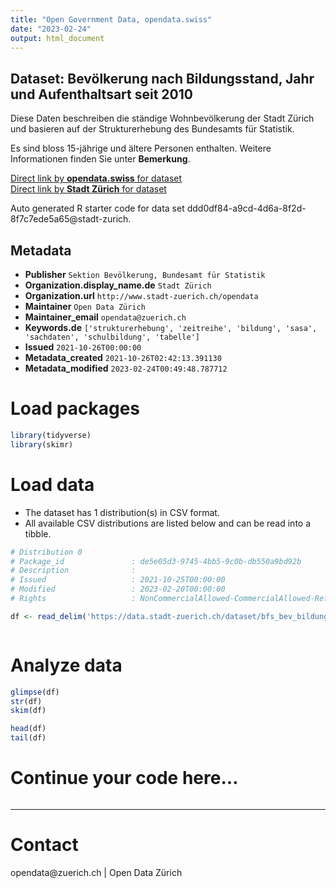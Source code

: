 ```yaml
---
title: "Open Government Data, opendata.swiss"
date: "2023-02-24"
output: html_document
---
```


## Dataset: Bevölkerung nach Bildungsstand, Jahr und Aufenthaltsart seit 2010

Diese Daten beschreiben die ständige Wohnbevölkerung der Stadt Zürich und basieren auf der Strukturerhebung des Bundesamts für Statistik.

Es sind bloss 15-jährige und ältere Personen enthalten. Weitere Informationen finden Sie unter **Bemerkung**.

[Direct link by **opendata.swiss** for dataset](https://opendata.swiss/de/dataset/bevolkerung-nach-bildungsstand-jahr-und-aufenthaltsart-seit-2010)<br>
[Direct link by **Stadt Zürich** for dataset](https://data.stadt-zuerich.ch/dataset/bfs_bev_bildungsstand_jahr_aufenthaltsart_od1007)

Auto generated R starter code for data set ddd0df84-a9cd-4d6a-8f2d-8f7c7ede5a65@stadt-zurich.

## Metadata

- **Publisher** `Sektion Bevölkerung, Bundesamt für Statistik`
- **Organization.display_name.de** `Stadt Zürich`
- **Organization.url** `http://www.stadt-zuerich.ch/opendata`
- **Maintainer** `Open Data Zürich`
- **Maintainer_email** `opendata@zuerich.ch`
- **Keywords.de** `['strukturerhebung', 'zeitreihe', 'bildung', 'sasa', 'sachdaten', 'schulbildung', 'tabelle']`
- **Issued** `2021-10-26T00:00:00`
- **Metadata_created** `2021-10-26T02:42:13.391130`
- **Metadata_modified** `2023-02-24T00:49:48.787712`


# Load packages

```r

library(tidyverse)
library(skimr)

```

# Load data

-   The dataset has 1 distribution(s) in CSV format.
-   All available CSV distributions are listed below and can be read into a tibble.

```r

# Distribution 0
# Package_id               : de5e05d3-9745-4bb5-9c0b-db550a9bd92b
# Description              : 
# Issued                   : 2021-10-25T00:00:00
# Modified                 : 2023-02-20T00:00:00
# Rights                   : NonCommercialAllowed-CommercialAllowed-ReferenceNotRequired

df <- read_delim('https://data.stadt-zuerich.ch/dataset/bfs_bev_bildungsstand_jahr_aufenthaltsart_od1007/download/BIL100OD1007.csv')



```

# Analyze data

```r

glimpse(df)
str(df)
skim(df)

head(df)
tail(df)

```

# Continue your code here...

```r

```

------------------------------------------------------------------------

# Contact

opendata@zuerich.ch | Open Data Zürich
